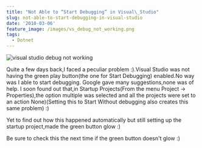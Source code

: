 ```yaml
---
title: "Not Able to “Start Debugging” in Visual\_Studio"
slug: not-able-to-start-debugging-in-visual-studio
date: '2010-03-06'
feature_image: /images/vs_debug_not_working.png
tags:
  - Dotnet
---
```

![visual studio debug not working](/images/vs_debug_not_working.png)

Quite a few days back,I faced a peculiar problem :).Visual Studio was not having the green play button(the one for Start Debugging) enabled.No way was I able to start debugging. Google gave many suggestions,none was of help. I soon found out that,in Startup Projects(From the menu Project -> Properties),the option multiple was selected and all the projects were set to an action None)(Setting this to Start Without debugging also creates this same problem) :)

Yet to find out how this happened automatically but still setting up the startup project,made the green button glow :)

Be sure to check this the next time if the green button doesn't glow :)
